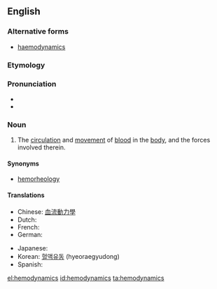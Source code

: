 ==English==

===Alternative forms===
* [[haemodynamics]]

===Etymology===

{{prefix|hemo|dynamics}}

===Pronunciation===

* {{IPA|ˌhimoʊdaɪˈnæmɪks}}
* {{rhymes|æmɪks}}

===Noun===
{{en-noun|-}}
{{wikipedia}}

# {{context|medicine|lang=en}} The [[circulation]] and [[movement]] of [[blood]] in the [[body]], and the forces involved therein.

====Synonyms====
* [[hemorheology]]

====Translations====
{{trans-top|circulation of blood}}
* Chinese: [[血流動力學]]
* Dutch: {{t|nl|hemodynamiek}}
* French: {{t|fr|hémodynamique}}
* German: {{t|de|Hämodynamik|f}}
{{trans-mid}}
* Japanese: {{t|ja|血行動態|tr=kekkō dōtai|sc=Jpan}}
* Korean: [[혈액유동]] (hyeoraegyudong)
* Spanish: {{t|es|hemodinámica}}
{{trans-bottom}}

[[el:hemodynamics]]
[[id:hemodynamics]]
[[ta:hemodynamics]]